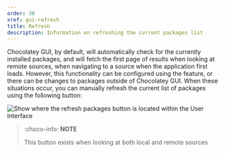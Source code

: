 ```yaml
---
order: 30
xref: gui-refresh
title: Refresh
description: Information on refreshing the current packages list
---
```


Chocolatey GUI, by default, will automatically check for the currently installed packages, and will fetch the first page of results when looking at remote sources, when navigating to a source when the application first loads.  However, this functionality can be configured using the <Xref title="Prevent Preload" value="prevent-preload" /> feature, or there can be changes to packages outside of Chocolatey GUI.  When these situations occur, you can manually refresh the current list of packages using the following button:

![Show where the refresh packages button is located within the User Interface](/images/chocolatey-gui/user_interface_main-window_action_refresh-packages.png "Show where the refresh packages button is located within the User Interface")

> :choco-info: **NOTE**
>
> This button exists when looking at both local and remote sources